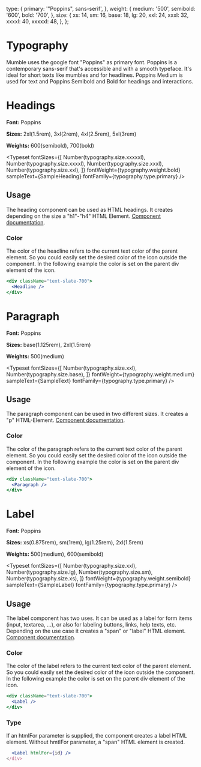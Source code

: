 
<Meta title="Foundation/Typography" />

  type: {
    primary: '"Poppins", sans-serif',
  },
  weight: {
    medium: '500',
    semibold: '600',
    bold: '700',
  },
  size: {
    xs: 14,
    sm: 16,
    base: 18,
    lg: 20,
    xxl: 24,
    xxxl: 32,
    xxxxl: 40,
    xxxxxl: 48,
  },
};


# Typography
Mumble uses the google font "Poppins" as primary font. Poppins is a contemporary sans-serif that's accessible and with a smooth typeface. It's ideal for short texts like mumbles and for headlines. Poppins Medium is used for text and Poppins Semibold and Bold for headings and interactions.

# Headings

**Font:** Poppins

**Sizes:** 2xl(1.5rem), 3xl(2rem), 4xl(2.5rem), 5xl(3rem)

**Weights:** 600(semibold), 700(bold)

<Typeset
  fontSizes={[
    Number(typography.size.xxxxxl),
    Number(typography.size.xxxxl),
    Number(typography.size.xxxl),
    Number(typography.size.xxl),
  ]}
  fontWeight={typography.weight.bold}
  sampleText={SampleHeading}
  fontFamily={typography.type.primary}
/>

## Usage
The heading component can be used as HTML headings. It creates depending on the size a "h1"-"h4" HTML Element. [Component documentation](/story/components-typography--default-heading).

### Color
The color of the headline refers to the current text color of the parent element. So you could easily set the desired color of the icon outside the component. In the following example the color is set on the parent div element of the icon.
```jsx
<div className="text-slate-700">
  <Headline />
</div>
```

<Canvas withSource="open">
    <Story id="components-typography--default-heading" />
</Canvas>




# Paragraph

**Font:** Poppins

**Sizes:** base(1.125rem), 2xl(1.5rem)

**Weights:** 500(medium)

<Typeset
  fontSizes={[
    Number(typography.size.xxl),
    Number(typography.size.base),
  ]}
  fontWeight={typography.weight.medium}
  sampleText={SampleText}
  fontFamily={typography.type.primary}
/>

## Usage
The paragraph component can be used in two different sizes. It creates a "p" HTML-Element. [Component documentation](/story/components-typography--default-paragraph).

### Color
The color of the paragraph refers to the current text color of the parent element. So you could easily set the desired color of the icon outside the component. In the following example the color is set on the parent div element of the icon.
```jsx
<div className="text-slate-700">
  <Paragraph />
</div>
```
<Canvas withSource="open" withToolbar>
    <Story id="components-typography--default-paragraph" />
</Canvas>



# Label

**Font:** Poppins

**Sizes:** xs(0.875rem), sm(1rem), lg(1.25rem), 2xl(1.5rem)

**Weights:** 500(medium), 600(semibold)

<Typeset
  fontSizes={[
    Number(typography.size.xxl),
    Number(typography.size.lg),
    Number(typography.size.sm),
    Number(typography.size.xs),
  ]}
  fontWeight={typography.weight.semibold}
  sampleText={SampleLabel}
  fontFamily={typography.type.primary}
/>

## Usage
The label component has two uses. It can be used as a label for form items (input, textarea, ...), or also for labeling buttons, links, help texts, etc. Depending on the use case it creates a "span" or "label" HTML element. [Component documentation](/story/components-typography--default-label).

### Color
The color of the label refers to the current text color of the parent element. So you could easily set the desired color of the icon outside the component. In the following example the color is set on the parent div element of the icon.
```jsx
<div className="text-slate-700">
  <Label />
</div>
```

### Type
If an htmlFor parameter is supplied, the component creates a label HTML element. Without hmtlFor parameter, a "span" HTML element is created.
```jsx
  <Label htmlFor={id} />
</div>
```

<Canvas withSource="open" withToolbar>
    <Story id="components-typography--default-label" />
</Canvas>
